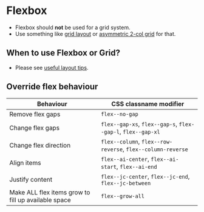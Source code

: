 
<Meta of={Flex} />

# Flexbox
- Flexbox should **not** be used for a grid system.
- Use something like [grid layout](/story/layout-grid--grid) or [asymmetric 2-col grid](/story/layout-grid--grid-asymmetric) for that.

## When to use Flexbox or Grid?
- Please see [useful layout tips](/docs/layout-useful-layout-tips--docs).

## Override flex behaviour

Behaviour | CSS classname modifier
--- | ---
Remove flex gaps | `flex--no-gap`
Change flex gaps | `flex--gap-xs`, `flex--gap-s`, `flex--gap-l`, `flex--gap-xl`
Change flex direction | `flex--column`, `flex--row-reverse`, `flex--column-reverse`
Align items | `flex--ai-center`, `flex--ai-start`, `flex--ai-end`
Justify content | `flex--jc-center`, `flex--jc-end`, `flex--jc-between`
Make ALL flex items grow to fill up available space | `flex--grow-all`

<Canvas of={Flex.Flex} />
<Controls of={Flex.Flex} />
